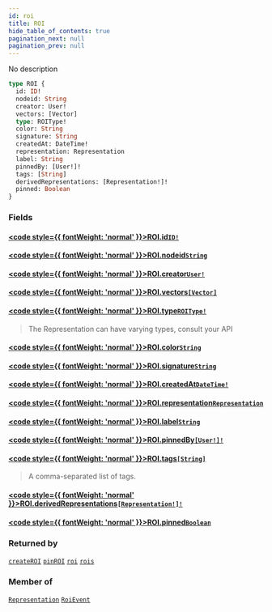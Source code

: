 ```yaml
---
id: roi
title: ROI
hide_table_of_contents: true
pagination_next: null
pagination_prev: null
---
```








No description

```graphql
type ROI {
  id: ID!
  nodeid: String
  creator: User!
  vectors: [Vector]
  type: ROIType!
  color: String
  signature: String
  createdAt: DateTime!
  representation: Representation
  label: String
  pinnedBy: [User!]!
  tags: [String]
  derivedRepresentations: [Representation!]!
  pinned: Boolean
}
```


### Fields

#### [<code style={{ fontWeight: 'normal' }}>ROI.<b>id</b></code>](#)<Bullet />[`ID!`](/docs/schemas/mikro/scalars/id) <Badge class="secondary" text="non-null"/> <Badge class="secondary" text="scalar"/>
> 
> 

#### [<code style={{ fontWeight: 'normal' }}>ROI.<b>nodeid</b></code>](#)<Bullet />[`String`](/docs/schemas/mikro/scalars/string) <Badge class="secondary" text="scalar"/>
> 
> 

#### [<code style={{ fontWeight: 'normal' }}>ROI.<b>creator</b></code>](#)<Bullet />[`User!`](/docs/schemas/mikro/objects/user) <Badge class="secondary" text="non-null"/> <Badge class="secondary" text="object"/>
> 
> 

#### [<code style={{ fontWeight: 'normal' }}>ROI.<b>vectors</b></code>](#)<Bullet />[`[Vector]`](/docs/schemas/mikro/objects/vector) <Badge class="secondary" text="list"/> <Badge class="secondary" text="object"/>
> 
> 

#### [<code style={{ fontWeight: 'normal' }}>ROI.<b>type</b></code>](#)<Bullet />[`ROIType!`](/docs/schemas/mikro/enums/roitype) <Badge class="secondary" text="non-null"/> <Badge class="secondary" text="enum"/>
> The Representation can have varying types, consult your API
> 

#### [<code style={{ fontWeight: 'normal' }}>ROI.<b>color</b></code>](#)<Bullet />[`String`](/docs/schemas/mikro/scalars/string) <Badge class="secondary" text="scalar"/>
> 
> 

#### [<code style={{ fontWeight: 'normal' }}>ROI.<b>signature</b></code>](#)<Bullet />[`String`](/docs/schemas/mikro/scalars/string) <Badge class="secondary" text="scalar"/>
> 
> 

#### [<code style={{ fontWeight: 'normal' }}>ROI.<b>createdAt</b></code>](#)<Bullet />[`DateTime!`](/docs/schemas/mikro/scalars/date-time) <Badge class="secondary" text="non-null"/> <Badge class="secondary" text="scalar"/>
> 
> 

#### [<code style={{ fontWeight: 'normal' }}>ROI.<b>representation</b></code>](#)<Bullet />[`Representation`](/docs/schemas/mikro/objects/representation) <Badge class="secondary" text="object"/>
> 
> 

#### [<code style={{ fontWeight: 'normal' }}>ROI.<b>label</b></code>](#)<Bullet />[`String`](/docs/schemas/mikro/scalars/string) <Badge class="secondary" text="scalar"/>
> 
> 

#### [<code style={{ fontWeight: 'normal' }}>ROI.<b>pinnedBy</b></code>](#)<Bullet />[`[User!]!`](/docs/schemas/mikro/objects/user) <Badge class="secondary" text="non-null"/> <Badge class="secondary" text="object"/>
> 
> 

#### [<code style={{ fontWeight: 'normal' }}>ROI.<b>tags</b></code>](#)<Bullet />[`[String]`](/docs/schemas/mikro/scalars/string) <Badge class="secondary" text="list"/> <Badge class="secondary" text="scalar"/>
> A comma-separated list of tags.
> 

#### [<code style={{ fontWeight: 'normal' }}>ROI.<b>derivedRepresentations</b></code>](#)<Bullet />[`[Representation!]!`](/docs/schemas/mikro/objects/representation) <Badge class="secondary" text="non-null"/> <Badge class="secondary" text="object"/>
> 
> 

#### [<code style={{ fontWeight: 'normal' }}>ROI.<b>pinned</b></code>](#)<Bullet />[`Boolean`](/docs/schemas/mikro/scalars/boolean) <Badge class="secondary" text="scalar"/>
> 
> 



### Returned by

[`createROI`](/docs/schemas/mikro/mutations/create-roi)  <Badge class="secondary" text="mutation"/><Bullet />[`pinROI`](/docs/schemas/mikro/mutations/pin-roi)  <Badge class="secondary" text="mutation"/><Bullet />[`roi`](/docs/schemas/mikro/queries/roi)  <Badge class="secondary" text="query"/><Bullet />[`rois`](/docs/schemas/mikro/queries/rois)  <Badge class="secondary" text="query"/>

### Member of

[`Representation`](/docs/schemas/mikro/objects/representation)  <Badge class="secondary" text="object"/><Bullet />[`RoiEvent`](/docs/schemas/mikro/objects/roi-event)  <Badge class="secondary" text="object"/>



